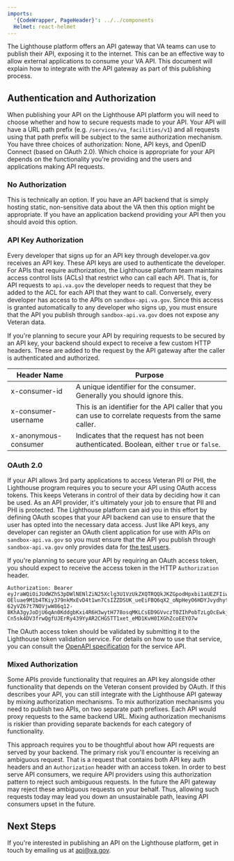 ```yaml
---
imports:
  '{CodeWrapper, PageHeader}': ../../components
  Helmet: react-helmet
---
```


<Helmet>
  <title>Provider Integration Guide</title>
</Helmet>
<PageHeader header="Lighthouse API Provider Integration Guide" />

The Lighthouse platform offers an API gateway that VA teams can use to publish their API, exposing it to the internet. This can be an effective way to allow external applications to consume your VA API. This document will explain how to integrate with the API gateway as part of this publishing process.

## Authentication and Authorization

When publishing your API on the Lighthouse API platform you will need to choose whether and how to secure requests made to your API. Your API will have a URL path prefix (e.g. `/services/va_facilities/v1`) and all requests using that path prefix will be subject to the same authorization mechanism. You have three choices of authorization: None, API keys, and OpenID Connect (based on OAuth 2.0). Which choice is appropriate for your API depends on the functionality you're providing and the users and applications making API requests.

### No Authorization

This is technically an option. If you have an API backend that is simply hosting static, non-sensitive data about the VA then this option might be appropriate. If you have an application backend providing your API then you should avoid this option.

### API Key Authorization

Every developer that signs up for an API key through developer.va.gov receives an API key. These API keys are used to authenticate the developer. For APIs that require authorization, the Lighthouse platform team maintains access control lists (ACLs) that restrict who can call each API. That is, for API requests to `api.va.gov` the developer needs to request that they be added to the ACL for each API that they want to call. Conversely, every developer has access to the APIs on `sandbox-api.va.gov`. Since this access is granted automatically to any developer who signs up, you must ensure that the API you publish through `sandbox-api.va.gov` does not expose any Veteran data.

If you're planning to secure your API by requiring requests to be secured by an API key, your backend should expect to receive a few custom HTTP headers. These are added to the request by the API gateway after the caller is authenticated and authorized.

| Header Name          | Purpose                                                                                               |
| -------------------- | ----------------------------------------------------------------------------------------------------- |
| x-consumer-id        | A unique identifier for the consumer. Generally you should ignore this.                               |
| x-consumer-username  | This is an identifier for the API caller that you can use to correlate requests from the same caller. |
| x-anonymous-consumer | Indicates that the request has not been authenticated. Boolean, either `true` or `false`.             |

### OAuth 2.0

If your API allows 3rd party applications to access Veteran PII or PHI, the Lighthouse program requires you to secure your API using OAuth access tokens. This keeps Veterans in control of their data by deciding how it can be used. As an API provider, it's ultimately your job to ensure that PII and PHI is protected. The Lighthouse platform can aid you in this effort by defining OAuth scopes that your API backend can use to ensure that the user has opted into the necessary data access. Just like API keys, any developer can register an OAuth client application for use with APIs on `sandbox-api.va.gov` so you must ensure that the API you publish through `sandbox-api.va.gov` only provides data for [the test users](https://github.com/department-of-veterans-affairs/vets-api-clients/blob/master/test_accounts.md).

If you're planning to secure your API by requiring an OAuth access token, you should expect to receive the access token in the HTTP `Authorization` header.

<CodeWrapper>

```plaintext
Authorization: Bearer eyJraWQiOiJUdWZhS3pDWlNENlZiN25Xclg3U1VzUkZXQTRQQkJKZGpodHpxbi1aUEZFIiwiYWxnIjoiUlMyNTYifQ.eyJ2ZXIiOjEsImp0aSI6IkFULjlXd1BYc0oyUUxxY0JMaXctMkU3SmEwYUVBd3pjZ0Z3WjFPNi04UkR6RjgiLCJpc3MiOiJodHRwczovL2RlcHR2YS1ldmFsLm9rdGEuY29tL29hdXRoMi9kZWZhdWx0IiwiYXVkIjoiYXBpOi8vZGVmYXVsdCIsImlhdCI6MTU2OTAxMjI1MSwiZXhwIjoxNTY5MDE1ODUxLCJjaWQiOiIwb2EzNXJsYjhwdEh1bGVGZjJwNyIsInVpZCI6IjAwdTJwOWZhcjRpaERBRVg4MnA3Iiwic2NwIjpbInZldGVyYW5fc3RhdHVzLnJlYWQiLCJvcGVuaWQiLCJwcm9maWxlIl0sInN1YiI6ImNmYTMyMjQ0NTY5ODQxYTA5MGFkOWQyZjA1MjRjZjM4In0.CV8IVz12EXgZhnjXragxhMFUN8aRWL3GbwGzlfDn-OEluae9M1b4TKiy379nkMxEvD4t1wn7CsIZZDSUK_ueEiFBQ6qX2_oNpHeyO6HDYJvydhytDDgJnvXA48nH2WySNXt44U9meCCbNegSRN5siJn0hy7Cj1GoaUd9DYPZbmjB-62yVZ67t7NOVjwW86q12-8KhA3gyJoDjU6qAn0KddgbKxi4R6H3wytH778osqMKLCsED9GVvczT0ZIhPobTzLgOcEwkjIBmkt0cZRx0t79o-Cn5sk4DV3frwQgfUJErRy439YyAR2CHGSTT1xet_eMD1KvH0IXGhZcoEEYO7w
```

</CodeWrapper>

The OAuth access token should be validated by submitting it to the Lighthouse token validation service. For details on how to use that service, you can consult the [OpenAPI specification](https://sandbox-api.va.gov/internal/auth/docs/v0/validation.json) for the service API.

### Mixed Authorization

Some APIs provide functionality that requires an API key alongside other functionality that depends on the Veteran consent provided by OAuth. If this describes your API, you can still integrate with the Lighthouse API gateway by mixing authorization mechanisms. To mix authorization mechanisms you need to publish two APIs, on two separate path prefixes. Each API would proxy requests to the same backend URL. Mixing authorization mechanisms is riskier than providing separate backends for each category of functionality.

This approach requires you to be thoughtful about how API requests are served by your backend. The primary risk you'll encounter is receiving an ambiguous request. That is a request that contains both API key auth headers and an `Authorization` header with an access token. In order to best serve API consumers, we require API providers using this authorization pattern to reject such ambiguous requests. In the future the API gateway may reject these ambiguous requests on your behalf. Thus, allowing such requests today may lead you down an unsustainable path, leaving API consumers upset in the future.

## Next Steps

If you're interested in publishing an API on the Lighthouse platform, get in touch by emailing us at api@va.gov.
